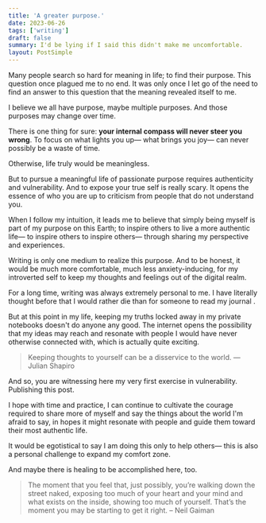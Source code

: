 ```yaml
---
title: 'A greater purpose.'
date: 2023-06-26
tags: ['writing']
draft: false
summary: I'd be lying if I said this didn't make me uncomfortable.
layout: PostSimple
---
```


Many people search so hard for meaning in life; to find their purpose. This question once plagued me to no end. It was only once I let go of the need to find an answer to this question that the meaning revealed itself to me.

I believe we all have purpose, maybe multiple purposes. And those purposes may change over time.

There is one thing for sure: **your internal compass will never steer you wrong**. To focus on what lights you up— what brings you joy— can never possibly be a waste of time.

Otherwise, life truly would be meaningless.

But to pursue a meaningful life of passionate purpose requires authenticity and vulnerability. And to expose your true self is really scary. It opens the essence of who you are up to criticism from people that do not understand you.

When I follow my intuition, it leads me to believe that simply being myself is part of my purpose on this Earth; to inspire others to live a more authentic life— to inspire others to inspire others— through sharing my perspective and experiences.

Writing is only one medium to realize this purpose. And to be honest, it would be much more comfortable, much less anxiety-inducing, for my introverted self to keep my thoughts and feelings out of the digital realm.

For a long time, writing was always extremely personal to me. I have literally thought before that I would rather die than for someone to read my journal <Subnote text="Dramatic, I know."/>.

But at this point in my life, keeping my truths locked away in my private notebooks doesn't do anyone any good. The internet opens the possibility that my ideas may reach and resonate with people I would have never otherwise connected with, which is actually quite exciting.

> Keeping thoughts to yourself can be a disservice to the world. — Julian Shapiro

And so, you are witnessing here my very first exercise in vulnerability. Publishing this post.

I hope with time and practice, I can continue to cultivate the courage required to share more of myself and say the things about the world I'm afraid to say, in hopes it might resonate with people and guide them toward their most authentic life.

It would be egotistical to say I am doing this only to help others— this is also a personal challenge to expand my comfort zone.

And maybe there is healing to be accomplished here, too.

> The moment that you feel that, just possibly, you’re walking down the street naked, exposing too much of your heart and your mind and what exists on the inside, showing too much of yourself. That’s the moment you may be starting to get it right. – Neil Gaiman
